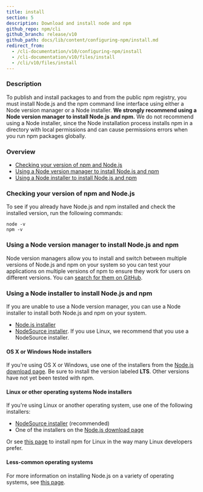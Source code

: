 ```yaml
---
title: install
section: 5
description: Download and install node and npm
github_repo: npm/cli
github_branch: release/v10
github_path: docs/lib/content/configuring-npm/install.md
redirect_from:
  - /cli-documentation/v10/configuring-npm/install
  - /cli-documentation/v10/files/install
  - /cli/v10/files/install
---
```


### Description

To publish and install packages to and from the public npm registry, you must install Node.js and the npm command line interface using either a Node version manager or a Node installer. **We strongly recommend using a Node version manager to install Node.js and npm.** We do not recommend using a Node installer, since the Node installation process installs npm in a directory with local permissions and can cause permissions errors when you run npm packages globally.

### Overview

- [Checking your version of npm and Node.js](#checking-your-version-of-npm-and-nodejs)
- [Using a Node version manager to install Node.js and npm](#using-a-node-version-manager-to-install-nodejs-and-npm)
- [Using a Node installer to install Node.js and npm](#using-a-node-installer-to-install-nodejs-and-npm)

### Checking your version of npm and Node.js

To see if you already have Node.js and npm installed and check the installed version, run the following commands:

```
node -v
npm -v
```

### Using a Node version manager to install Node.js and npm

Node version managers allow you to install and switch between multiple versions of Node.js and npm on your system so you can test your applications on multiple versions of npm to ensure they work for users on different versions. You can [search for them on GitHub](https://github.com/search?q=node+version+manager+archived%3Afalse&type=repositories&ref=advsearch).

### Using a Node installer to install Node.js and npm

If you are unable to use a Node version manager, you can use a Node installer to install both Node.js and npm on your system.

- [Node.js installer](https://nodejs.org/en/download/)
- [NodeSource installer](https://github.com/nodesource/distributions). If you use Linux, we recommend that you use a NodeSource installer.

#### OS X or Windows Node installers

If you're using OS X or Windows, use one of the installers from the [Node.js download page](https://nodejs.org/en/download/). Be sure to install the version labeled **LTS**. Other versions have not yet been tested with npm.

#### Linux or other operating systems Node installers

If you're using Linux or another operating system, use one of the following installers:

- [NodeSource installer](https://github.com/nodesource/distributions) (recommended)
- One of the installers on the [Node.js download page](https://nodejs.org/en/download/)

Or see [this page](https://nodejs.org/en/download/package-manager/) to install npm for Linux in the way many Linux developers prefer.

#### Less-common operating systems

For more information on installing Node.js on a variety of operating systems, see [this page][pkg-mgr].

[pkg-mgr]: https://nodejs.org/en/download/package-manager/

